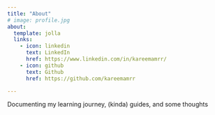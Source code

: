 ```yaml
---
title: "About"
# image: profile.jpg
about:
  template: jolla
  links:
    - icon: linkedin
      text: LinkedIn
      href: https://www.linkedin.com/in/kareemamrr/
    - icon: github
      text: Github
      href: https://github.com/kareemamrr

---
```


Documenting my learning journey, (kinda) guides, and some thoughts
